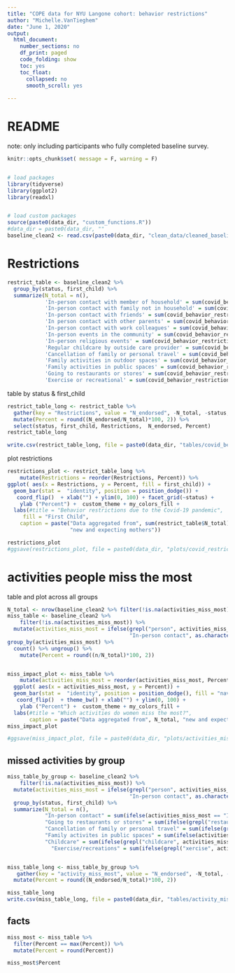 ```yaml
---
title: "COPE data for NYU Langone cohort: behavior restrictions"
author: "Michelle.VanTieghem"
date: "June 1, 2020"
output:
  html_document:
    number_sections: no
    df_print: paged
    code_folding: show
    toc: yes
    toc_float:
      collapsed: no
      smooth_scroll: yes
      
---
```

# README
note: only including participants who fully completed baseline survey.


```r
knitr::opts_chunk$set( message = F, warning = F)


# load packages
library(tidyverse)
library(ggplot2)
library(readxl)


# load custom packages
source(paste0(data_dir, "custom_functions.R"))
#data_dir = paste0(data_dir, ""
baseline_clean2 <- read.csv(paste0(data_dir, "clean_data/cleaned_baseline_survey_2020-07-14.csv"))
```


# Restrictions
```r

restrict_table <- baseline_clean2 %>%
  group_by(status, first_child) %>%
  summarize(N_total = n(),
            'In-person contact with member of household' = sum(covid_behavior_restrictions___1),
            'In-person contact with family not in household' = sum(covid_behavior_restrictions___2),
            'In-person contact with friends' = sum(covid_behavior_restrictions___3),
            'In person contact with other parents' = sum(covid_behavior_restrictions___4),
            'In-person contact with work colleagues' = sum(covid_behavior_restrictions___5), 
            'In-person events in the community' = sum(covid_behavior_restrictions___12), 
            'In-person religious events' = sum(covid_behavior_restrictions___13),
            'Regular childcare by outside care provider' = sum(covid_behavior_restrictions___6), 
            'Cancellation of family or personal travel' = sum(covid_behavior_restrictions___7), 
            'Family activities in outdoor spaces' = sum(covid_behavior_restrictions___8), 
            'Family activities in public spaces' = sum(covid_behavior_restrictions___9),
            'Going to restaurants or stores' = sum(covid_behavior_restrictions___10), 
            'Exercise or recreational' = sum(covid_behavior_restrictions___11))
```

table by status & first_child
```r
restrict_table_long <- restrict_table %>%
  gather(key = "Restrictions", value = "N_endorsed", -N_total, -status, -first_child) %>%
  mutate(Percent = round((N_endorsed/N_total)*100, 2)) %>%
  select(status, first_child, Restrictions,  N_endorsed, Percent)
restrict_table_long

write.csv(restrict_table_long, file = paste0(data_dir, "tables/covid_behavior_restrictions_by_4groups.csv", row.names = F))
```

plot restrictions
```r
restrictions_plot <- restrict_table_long %>%
    mutate(Restrictions = reorder(Restrictions, Percent)) %>%
ggplot( aes(x = Restrictions, y = Percent, fill = first_child)) + 
  geom_bar(stat =  "identity", position = position_dodge()) + 
   coord_flip()  + xlab("") + ylim(0, 100) + facet_grid(~status) +
    ylab ("Percent") +  custom_theme + my_colors_fill + 
  labs(#title = "Behavior restrictions due to the Covid-19 pandemic", 
     fill = "First Child",
    caption = paste("Data aggregated from", sum(restrict_table$N_total), 
                    "new and expecting mothers")) 

restrictions_plot 
#ggsave(restrictions_plot, file = paste0(data_dir, "plots/covid_restrictions_by_status.png")
```

# activities people miss the most
table and plot across all groups 
```r
N_total <- nrow(baseline_clean2 %>% filter(!is.na(activities_miss_most)))
miss_table <- baseline_clean2 %>%
    filter(!is.na(activities_miss_most)) %>%
  mutate(activities_miss_most = ifelse(grepl("person", activities_miss_most), 
                                       "In-person contact", as.character(activities_miss_most))) %>%
group_by(activities_miss_most) %>%
  count() %>% ungroup() %>%
    mutate(Percent = round((n/N_total)*100, 2)) 


miss_impact_plot <- miss_table %>%
    mutate(activities_miss_most = reorder(activities_miss_most, Percent)) %>%
  ggplot( aes(x = activities_miss_most, y = Percent)) + 
  geom_bar(stat =  "identity", position = position_dodge(), fill = "navy") +
   coord_flip()  + theme_bw() + xlab("") + ylim(0, 100) +
    ylab ("Percent") +  custom_theme + my_colors_fill + 
  labs(#title = "Which activities do women miss the most?", 
       caption = paste("Data aggregated from", N_total, "new and expecting mothers"))
miss_impact_plot 

#ggsave(miss_impact_plot, file = paste0(data_dir, "plots/activities_miss_most_by_status.png")
```

## missed activities by group 
```r
miss_table_by_group <- baseline_clean2 %>%
    filter(!is.na(activities_miss_most)) %>%
  mutate(activities_miss_most = ifelse(grepl("person", activities_miss_most), 
                                       "In-person contact", as.character(activities_miss_most))) %>%
  group_by(status, first_child) %>%
  summarize(N_total = n(), 
            "In-person contact" = sum(ifelse(activities_miss_most == "In-person contact", 1, 0), na.rm = T),
            "Going to restaurants or stores" = sum(ifelse(grepl("restaurants", activities_miss_most), 1, 0), na.rm = T),
            "Cancellation of family or personal travel" = sum(ifelse(grepl("travel", activities_miss_most), 1, 0), na.rm = T),
            "Family activites in public spaces" = sum(ifelse(activities_miss_most == "Family activities in public spaces", 1, 0), na.rm = T),
            "Childcare" = sum(ifelse(grepl("childcare", activities_miss_most), 1, 0), na.rm = T),
              "Exercise/recreations" = sum(ifelse(grepl("xercise", activities_miss_most), 1, 0), na.rm = T))


miss_table_long <- miss_table_by_group %>%
   gather(key = "activity_miss_most", value = "N_endorsed", -N_total, -status, -first_child) %>%
  mutate(Percent = round((N_endorsed/N_total)*100, 2)) 

miss_table_long
write.csv(miss_table_long, file = paste0(data_dir, "tables/activity_miss_most_by_4groups.csv", row.names = F))

```


## facts
```r

miss_most <- miss_table %>%
  filter(Percent == max(Percent)) %>%
  mutate(Percent = round(Percent)) 

miss_most$Percent
```
